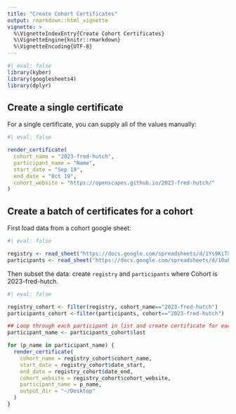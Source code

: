 ```yaml
---
title: "Create Cohort Certificates"
output: rmarkdown::html_vignette
vignette: >
  %\VignetteIndexEntry{Create Cohort Certificates}
  %\VignetteEngine{knitr::rmarkdown}
  %\VignetteEncoding{UTF-8}
---
```


```r
#| eval: false
library(kyber)
library(googlesheets4)
library(dplyr)
```

## Create a single certificate

For a single certificate, you can supply all of the values manually:

```r
#| eval: false

render_certificate(
  cohort_name = "2023-fred-hutch",
  participant_name = "Name",
  start_date = "Sep 19",
  end_date = "Oct 19",
  cohort_website = "https://openscapes.github.io/2023-fred-hutch/"
)
```

## Create a batch of certificates for a cohort

First load data from a cohort google sheet:

```r
#| eval: false

registry <- read_sheet("https://docs.google.com/spreadsheets/d/1Ys9KiTXXmZ_laBoCV2QWEm7AcnGSVQaXvm2xpi4XTSc")
participants <- read_sheet("https://docs.google.com/spreadsheets/d/10ub0NKrPa1phUa_X-Jxg8KYH57WGLaZzBN-vQT4e10o")
```

Then subset the data: create `registry` and `participants` where Cohort is 2023-fred-hutch.

```r
#| eval: false

registry_cohort <- filter(registry, cohort_name=="2023-fred-hutch")
participants_cohort <-filter(participants, cohort=="2023-fred-hutch")

## Loop through each participant in list and create certificate for each
participant_name <- participants_cohort$last

for (p_name in participant_name) {
  render_certificate(
    cohort_name = registry_cohort$cohort_name,
    start_date = registry_cohort$date_start,
    end_date = registry_cohort$date_end,
    cohort_website = registry_cohort$cohort_website,
    participant_name = p_name,
    output_dir = "~/Desktop"            
  )
}

```

